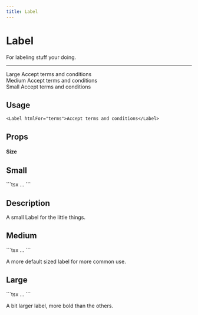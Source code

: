 ```yaml
---
title: Label
---
```


# Label

For labeling stuff your doing.

---


<div className="flex flex-col space-y-5">
  <div>
    Large
    <Label size="lg" htmlFor="terms">
      Accept terms and conditions
    </Label>
  </div>
  <div>
    Medium
    <Label size="md" htmlFor="terms">
      Accept terms and conditions
    </Label>
  </div>
  <div>
    Small
    <Label size="sm" htmlFor="terms">
      Accept terms and conditions
    </Label>
  </div>
</div>

## Usage

```tsx
<Label htmlFor="terms">Accept terms and conditions</Label>
```

## Props

#### Size

<div className="flex justify-between gap-3 my-10">
  <div className="flex flex-col w-1/2">
    <h2 className="text-center underline">Small</h2>
    ```tsx
    <Label size="sm" htmlFor="...">
      ...
    </Label>
    ```
  </div>
  <div className="flex flex-col w-1/2 ">
    <h2 className="text-center underline">Description</h2>
    <p className="flex mt-6 px-4">A small Label for the little things.</p>
  </div>
</div>

<div className="flex justify-between gap-3 my-10">
  <div className="flex flex-col w-1/2">
    <h2 className="text-center underline">Medium</h2>
    ```tsx
    <Label size="md" htmlFor="...">
      ...
    </Label>
    ```
  </div>
  <div className="flex flex-col w-1/2 mt-5">
    <p className="flex mt-6 px-4">A more default sized label for more common use.</p>
  </div>
</div>

<div className="flex justify-between gap-3 my-10">
  <div className="flex flex-col w-1/2">
    <h2 className="text-center underline">Large</h2>
    ```tsx
    <Label size="lg" htmlFor="...">
      ...
    </Label>
    ```
  </div>
  <div className="flex flex-col w-1/2 mt-5">
    <p className="flex mt-6 px-4">A bit larger label, more bold than the others.</p>
  </div>

</div>
